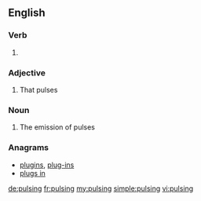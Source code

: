 ==English==

===Verb===
{{head|en}}

# {{present participle of|pulse}}

===Adjective===
{{en-adj|-}}

# That pulses

===Noun===
{{en-noun|-}}

# The emission of pulses

===Anagrams===
* [[plugins#English|plugins]], [[plug-ins#English|plug-ins]]
* [[plugs in#English|plugs in]]

[[de:pulsing]]
[[fr:pulsing]]
[[my:pulsing]]
[[simple:pulsing]]
[[vi:pulsing]]